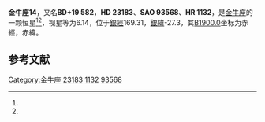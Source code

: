 {{Starbox begin
| name = 金牛座14
}}
{{Starbox observe
| epoch = [[J2000.0|J2000.0]]
| constell = [[金牛座|金牛座]]<ref name=SIMBAD>{{cite web
 | url=http://simbad.u-strasbg.fr/simbad/sim-id?Ident=HR+1132
 | title=Pulsating variable Star
 | publisher=Centre de Données astronomiques de Strasbourg
 | work=SIMBAD
 | accessdate=2012-07-13
 | archive-date=2019-07-01
 | archive-url=https://web.archive.org/web/20190701072659/http://simbad.u-strasbg.fr/simbad/sim-id?Ident=HR%2B1132
 | dead-url=no
 }}</ref><ref name=DATA>{{cite web
 | url=http://vizier.u-strasbg.fr/viz-bin/VizieR-5?-out.add=.&-source=5050&-corr=PK=HR&-out.max=9999&HR=1132
 | title=VizieR Detailed Page
 | accessdate=2012-07-13
 | archive-date=2019-07-01
 | archive-url=https://web.archive.org/web/20190701072700/http://vizier.u-strasbg.fr/viz-bin/VizieR-5?-out.add=.&-source=5050&-corr=PK=HR&-out.max=9999&HR=1132
 | dead-url=no
 }}</ref>
| 星官 = 
| ra = {{RA|3|43|47.2}}<ref name=SIMBAD /><ref name=DATA />
| dec = {{DEC|+19|39|54}}<ref name=SIMBAD /><ref name=DATA />
| appmag_v = 6.14<ref name=SIMBAD /><ref name=DATA />
}}
{{Starbox character
| class = G8III<ref name=SIMBAD /><ref name=DATA />
| b-v = 1.01<ref name=SIMBAD /><ref name=DATA />
| u-b = 0.74<ref name=SIMBAD /><ref name=DATA />
| r-i = <ref name=SIMBAD /><ref name=DATA />
| variable = 
}}
{{Starbox astrometry
| radial_v = 0.74
| prop_mo_ra = 78
| parallax = 
| p_error = 
}}
{{Starbox catalog
| names =BD+19 582，[[SAO星表|SAO]] 93568，[[HD星表|HD]] 23183，[[HR星表|HR]] 1132}}
{{Starbox reference |Simbad=HR+1132}}
{{Starbox end}}

'''金牛座14'''，又名'''BD+19 582'''，'''HD 23183'''、'''SAO 93568'''、'''HR 1132'''，是[[金牛座|金牛座]]的一颗恒星<ref name=SIMBAD /><ref name=DATA />，视星等为6.14，位于[[銀道座標系|銀經]]169.31，[[銀道座標系|銀緯]]-27.3，其[[B1900.0|B1900.0]]坐标为赤經{{RA|3|38|0.1}}，赤緯{{DEC|+19|-27.3|56}}。

== 参考文献 ==
{{reflist}}

{{star-stub}}

{{金牛座恒星}}
[[Category:金牛座|Category:金牛座]]
[[Category:HD和HDE天體|23183]]
[[Category:HR天體|1132]]
[[Category:SAO天體|93568]]
